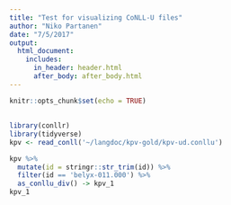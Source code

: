 ```yaml
---
title: "Test for visualizing CoNLL-U files"
author: "Niko Partanen"
date: "7/5/2017"
output:
  html_document:
    includes:
      in_header: header.html
      after_body: after_body.html
---
```


```r
knitr::opts_chunk$set(echo = TRUE)
```

## 

```r
library(conllr)
library(tidyverse)
kpv <- read_conll('~/langdoc/kpv-gold/kpv-ud.conllu')

kpv %>% 
  mutate(id = stringr::str_trim(id)) %>%
  filter(id == 'belyx-011.000') %>%
  as_conllu_div() -> kpv_1
kpv_1
```

